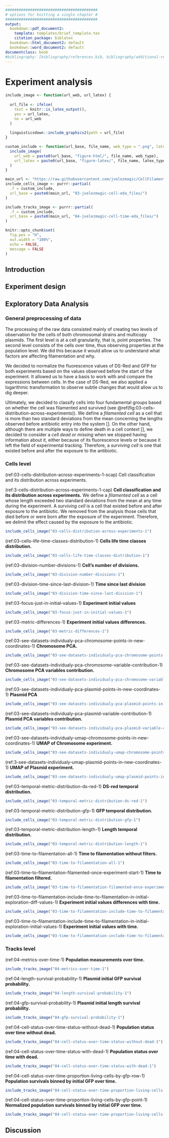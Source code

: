 ```yaml
---
#########################################
# options for knitting a single chapter #
#########################################
output:
  bookdown::pdf_document2:
    template: templates/brief_template.tex
    citation_package: biblatex
  bookdown::html_document2: default
  bookdown::word_document2: default
documentclass: book
#bibliography: [bibliography/references.bib, bibliography/additional-references.bib]
---
```


# Experiment analysis

\minitoc <!-- this will include a mini table of contents-->

```r
include_image <- function(url_web, url_latex) {
  
  url_file <- ifelse(
    test = knitr::is_latex_output(),
    yes = url_latex,
    no = url_web
  )
  
  linguisticsdown::include_graphics2(path = url_file)
}

custom_include <- function(url_base, file_name, web_type = ".png", latex_type = ".pdf") {
  include_image(
    url_web = paste0(url_base, "figure-html/", file_name, web_type),
    url_latex = paste0(url_base, "figure-latex/", file_name, latex_type)
  )
}

main_url <- "https://raw.githubusercontent.com/jvelezmagic/CellFilamentationAnalysis/main/_bookdown_files/"
include_cells_image <- purrr::partial(
  .f = custom_include,
  url_base = paste0(main_url, "03-jvelezmagic-cell-eda_files/")
)

include_tracks_image <- purrr::partial(
  .f = custom_include,
  url_base = paste0(main_url, "04-jvelezmagic-cell-time-eda_files/")
)

knitr::opts_chunk$set(
  fig.pos = "H",
  out.width = "100%",
  echo = FALSE,
  message = FALSE
)
```


## Introduction

## Experiment design

## Exploratory Data Analysis

### General preprocessing of data

The processing of the raw data consisted mainly of creating two levels of observation for the cells of both chromosomal strains and multicopy plasmids. The first level is at a cell granularity, that is, point properties. The second level consists of the cells over time, thus observing properties at the population level. We did this because it would allow us to understand what factors are affecting filamentation and why.

We decided to normalize the fluorescence values of DS-Red and GFP for both experiments based on the values observed before the start of the experiment. It allowed us to have a basis to work with and compare the expressions between cells. In the case of DS-Red, we also applied a logarithmic transformation to observe subtle changes that would allow us to dig deeper.

Ultimately, we decided to classify cells into four fundamental groups based on whether the cell was filamented and survived (see \@ref(fig:03-cells-distribution-across-experiments)). We define a _filamented cell_ as a cell that is more than two standard deviations from the mean concerning the lengths observed before antibiotic entry into the system []. On the other hand, although there are multiple ways to define death in a cell context [], we decided to consider a _cell dead or missing_ when we stopped having information about it, either because of its fluorescence levels or because it left the field of experimental tracking. Therefore, a _surviving cell_ is one that existed before and after the exposure to the antibiotic.

### Cells level

(ref:03-cells-distribution-across-experiments-1-scap) Cell classification and its distribution across experiments.

(ref:3-cells-distribution-across-experiments-1-cap) **Cell classification and its distribution across experiments.** We define a _filamented cell_ as a cell whose length exceeded two standard deviations from the mean at any time during the experiment. A _surviving cell_ is a cell that existed before and after exposure to the antibiotic. We removed from the analysis those cells that died before or were born after the exposure of the experiment. Therefore, we delimit the effect caused by the exposure to the antibiotic.

```r
include_cells_image("03-cells-distribution-across-experiments-1")
```

(ref:03-cells-life-time-classes-distribution-1) **Cells life time classes distribution.**

```r
include_cells_image("03-cells-life-time-classes-distribution-1")
```

(ref:03-division-number-divisions-1) **Cell's number of divisions.**

```r
include_cells_image("03-division-number-divisions-1")
```

(ref:03-division-time-since-last-division-1) **Time since last division**

```r
include_cells_image("03-division-time-since-last-division-1")
```

(ref:03-focus-just-in-initial-values-1) **Experiment initial values**

```r
include_cells_image("03-focus-just-in-initial-values-1")
```

(ref:03-metric-differences-1) **Experiment initial values differences.**

```r
include_cells_image("03-metric-differences-1")
```

(ref:03-see-datasets-individualy-pca-chromosome-points-in-new-coordinates-1) **Chromosome PCA.**

```r
include_cells_image("03-see-datasets-individualy-pca-chromosome-points-in-new-coordinates-1")
```

(ref:03-see-datasets-individualy-pca-chromosome-variable-contribution-1) **Chromosome PCA variables contribution.**

```r
include_cells_image("03-see-datasets-individualy-pca-chromosome-variable-contribution-1")
```

(ref:03-see-datasets-individualy-pca-plasmid-points-in-new-coordinates-1) **Plasmid PCA**

```r
include_cells_image("03-see-datasets-individualy-pca-plasmid-points-in-new-coordinates-1")
```

(ref:03-see-datasets-individualy-pca-plasmid-variable-contribution-1) **Plasmid PCA variables contribution.**

```r
include_cells_image("03-see-datasets-individualy-pca-plasmid-variable-contribution-1")
```

(ref:03-see-datasets-individualy-umap-chromosome-points-in-new-coordinates-1) **UMAP of Chromosome experiment.**

```r
include_cells_image("03-see-datasets-individualy-umap-chromosome-points-in-new-coordinates-1")
```

(ref:3-see-datasets-individualy-umap-plasmid-points-in-new-coordinates-1) **UMAP of Plasmid experiment.**

```r
include_cells_image("03-see-datasets-individualy-umap-plasmid-points-in-new-coordinates-1")
```

(ref:03-temporal-metric-distribution-ds-red-1) **DS-red temporal distribution.**

```r
include_cells_image("03-temporal-metric-distribution-ds-red-1")
```

(ref:03-temporal-metric-distribution-gfp-1) **GFP temporal distribution.**

```r
include_cells_image("03-temporal-metric-distribution-gfp-1")
```

(ref:03-temporal-metric-distribution-length-1) **Length temporal distribution.**

```r
include_cells_image("03-temporal-metric-distribution-length-1")
```

(ref:03-time-to-filamentation-all-1) **Time to filamentation without filters.**

```r
include_cells_image("03-time-to-filamentation-all-1")
```

(ref:03-time-to-filamentation-filamented-once-experiment-start-1) **Time to filamentation filtered.**

```r
include_cells_image("03-time-to-filamentation-filamented-once-experiment-start-1")
```

(ref:03-time-to-filamentation-include-time-to-filamentation-in-initial-exploration-diff-values-1) **Experiment initial values differences with time.**

```r
include_cells_image("03-time-to-filamentation-include-time-to-filamentation-in-initial-exploration-diff-values-1")
```

(ref:03-time-to-filamentation-include-time-to-filamentation-in-initial-exploration-initial-values-1) **Experiment initial values with time.**

```r
include_cells_image("03-time-to-filamentation-include-time-to-filamentation-in-initial-exploration-initial-values-1")
```

### Tracks level

(ref:04-metrics-over-time-1) **Population measurements over time.**

```r
include_tracks_image("04-metrics-over-time-1")
```

(ref:04-length-survival-probability-1) **Plasmid initial GFP survival probability.**

```r
include_tracks_image("04-length-survival-probability-1")
```

(ref:04-gfp-survival-probability-1) **Plasmid initial length survival probability.**

```r
include_tracks_image("04-gfp-survival-probability-1")
```

(ref:04-cell-status-over-time-status-without-dead-1) **Population status over time without dead.**

```r
include_tracks_image("04-cell-status-over-time-status-without-dead-1")
```

(ref:04-cell-status-over-time-status-with-dead-1) **Population status over time with dead.**

```r
include_tracks_image("04-cell-status-over-time-status-with-dead-1")
```

(ref:04-cell-status-over-time-proportion-living-cells-by-gfp-row-1) **Population survivals binned by initial GFP over time.**

```r
include_tracks_image("04-cell-status-over-time-proportion-living-cells-by-gfp-row-1")
```

(ref:04-cell-status-over-time-proportion-living-cells-by-gfp-point-1) **Normalized population survivals binned by initial GFP over time.**

```r
include_tracks_image("04-cell-status-over-time-proportion-living-cells-by-gfp-point-1")
```

## Discussion
